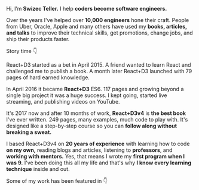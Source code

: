 Hi, I’m **Swizec Teller.** I help **coders become software engineers.**

Over the years I've helped over **10,000 engineers** hone their craft. People
from Uber, Oracle, Apple and many others have used my **books, articles, and
talks** to improve their technical skills, get promotions, change jobs, and ship
their products faster.

Story time 👇

React+D3 started as a bet in April 2015. A friend wanted to learn React and
challenged me to publish a book. A month later React+D3 launched with 79 pages
of hard earned knowledge.

In April 2016 it became **React+D3** ES6. 117 pages and growing beyond a single
big project it was a huge success. I kept going, started live streaming, and
publishing videos on YouTube.

It's 2017 now and after 10 months of work, **React+D3v4** is **the best book**
I've ever written. 249 pages, many examples, much code to play with. It's
designed like a step-by-step course so you can **follow along without breaking a
sweat.**

I based React+D3v4 on **20 years of experience** with learning how to code **on
my own,** reading blogs and articles, listening to **professors**, and **working
with mentors.** Yes, that means I wrote my **first program when I was 9.** I've
been doing this all my life and that's why **I know every learning technique**
inside and out.

Some of my work has been featured in 👇
